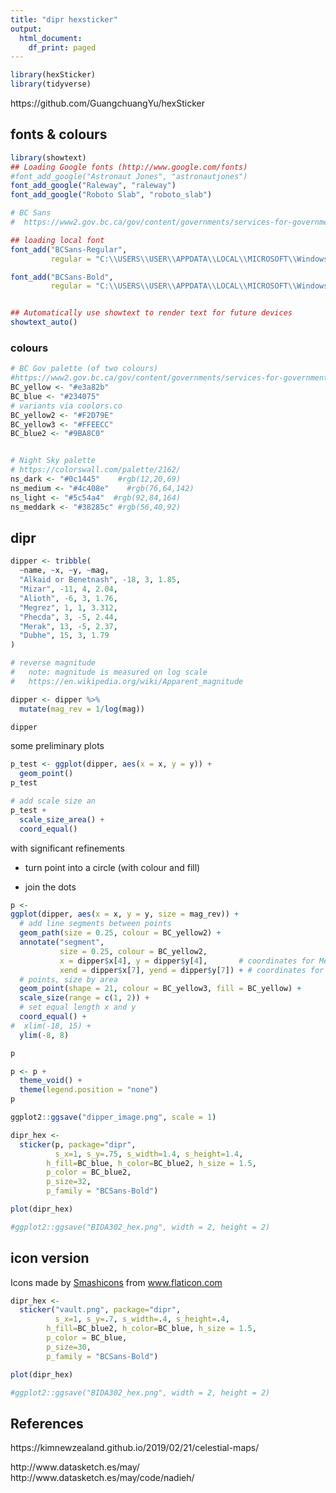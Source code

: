 ```yaml
---
title: "dipr hexsticker"
output:
  html_document:
    df_print: paged
---
```



```r
library(hexSticker)
library(tidyverse)

```

https://github.com/GuangchuangYu/hexSticker 


## fonts & colours

```r

library(showtext)
## Loading Google fonts (http://www.google.com/fonts)
#font_add_google("Astronaut Jones", "astronautjones")
font_add_google("Raleway", "raleway")
font_add_google("Roboto Slab", "roboto_slab")

# BC Sans
#  https://www2.gov.bc.ca/gov/content/governments/services-for-government/policies-procedures/bc-visual-identity/bc-sans

## loading local font 
font_add("BCSans-Regular", 
         regular = "C:\\USERS\\USER\\APPDATA\\LOCAL\\MICROSOFT\\Windows\\Fonts\\BCSANS-REGULAR.OTF")

font_add("BCSans-Bold", 
         regular = "C:\\USERS\\USER\\APPDATA\\LOCAL\\MICROSOFT\\Windows\\Fonts\\BCSans-Bold.otf")


## Automatically use showtext to render text for future devices
showtext_auto()


```


### colours


```r

# BC Gov palette (of two colours)
#https://www2.gov.bc.ca/gov/content/governments/services-for-government/policies-procedures/bc-visual-identity/design-guidelines#palette-typography
BC_yellow <- "#e3a82b"
BC_blue <- "#234075"
# variants via coolors.co
BC_yellow2 <- "#F2D79E"
BC_yellow3 <- "#FFEECC"
BC_blue2 <- "#9BA8C0"


# Night Sky palette
# https://colorswall.com/palette/2162/
ns_dark <- "#0c1445"    #rgb(12,20,69)  
ns_medium <- "#4c408e"    #rgb(76,64,142)
ns_light <- "#5c54a4"  #rgb(92,84,164)
ns_meddark <- "#38285c" #rgb(56,40,92)


```





## dipr



```r

dipper <- tribble(
  ~name, ~x, ~y, ~mag,
  "Alkaid or Benetnash", -18, 3, 1.85,
  "Mizar", -11, 4, 2.04,
  "Alioth", -6, 3, 1.76,
  "Megrez", 1, 1, 3.312,
  "Phecda", 3, -5, 2.44,
  "Merak", 13, -5, 2.37,
  "Dubhe", 15, 3, 1.79
)

# reverse magnitude 
#   note: magnitude is measured on log scale 
#   https://en.wikipedia.org/wiki/Apparent_magnitude

dipper <- dipper %>% 
  mutate(mag_rev = 1/log(mag))

dipper
```


some preliminary plots

```r

p_test <- ggplot(dipper, aes(x = x, y = y)) + 
  geom_point()
p_test

# add scale size an
p_test + 
  scale_size_area() +
  coord_equal()

```

with significant refinements

* turn point into a circle (with colour and fill)

* join the dots

```r

p <-
ggplot(dipper, aes(x = x, y = y, size = mag_rev)) + 
  # add line segments between points
  geom_path(size = 0.25, colour = BC_yellow2) +
  annotate("segment", 
           size = 0.25, colour = BC_yellow2,
           x = dipper$x[4], y = dipper$y[4],       # coordinates for Megrez
           xend = dipper$x[7], yend = dipper$y[7]) + # coordinates for Dubhe
  # points, size by area
  geom_point(shape = 21, colour = BC_yellow3, fill = BC_yellow) +
  scale_size(range = c(1, 2)) +
  # set equal length x and y 
  coord_equal() +
#  xlim(-18, 15) +
  ylim(-8, 8)

p

p <- p +
  theme_void() +
  theme(legend.position = "none")
p

ggplot2::ggsave("dipper_image.png", scale = 1)

```



```r

dipr_hex <- 
  sticker(p, package="dipr", 
          s_x=1, s_y=.75, s_width=1.4, s_height=1.4,
        h_fill=BC_blue, h_color=BC_blue2, h_size = 1.5,
        p_color = BC_blue2,
        p_size=32, 
        p_family = "BCSans-Bold")

plot(dipr_hex)

#ggplot2::ggsave("BIDA302_hex.png", width = 2, height = 2)

```



## icon version

<div>Icons made by <a href="https://www.flaticon.com/authors/smashicons" title="Smashicons">Smashicons</a> from <a href="https://www.flaticon.com/" title="Flaticon">www.flaticon.com</a></div>



```r

dipr_hex <- 
  sticker("vault.png", package="dipr", 
          s_x=1, s_y=.7, s_width=.4, s_height=.4,
        h_fill=BC_blue2, h_color=BC_blue, h_size = 1.5,
        p_color = BC_blue,
        p_size=30, 
        p_family = "BCSans-Bold")

plot(dipr_hex)

#ggplot2::ggsave("BIDA302_hex.png", width = 2, height = 2)

```

## References

https://kimnewzealand.github.io/2019/02/21/celestial-maps/

http://www.datasketch.es/may/
http://www.datasketch.es/may/code/nadieh/

